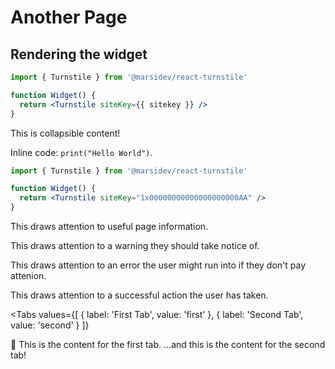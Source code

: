 # Another Page

## Rendering the widget

```jsx
import { Turnstile } from '@marsidev/react-turnstile'

function Widget() {
  return <Turnstile siteKey={{ sitekey }} />
}
```

<Accordion defaultOpen title="Open by default">
  This is collapsible content!
</Accordion>

Inline code: `print("Hello World")`.

```jsx title="Snippets can have titles too"
import { Turnstile } from '@marsidev/react-turnstile'

function Widget() {
  return <Turnstile siteKey="1x00000000000000000000AA" />
}
```

<Info>This draws attention to useful page information.</Info>

<Warning>This draws attention to a warning they should take notice of.</Warning>

<Error>This draws attention to an error the user might run into if they don't pay attenion.</Error>

<Success>This draws attention to a successful action the user has taken.</Success>

<Tweet id="1513662173796605958" />

<Tweet id="1513662173796605958" cards />

<Tweet id="1513662173796605958" conversation />

<Tweet id="1513662173796605958" cards conversation />

<Tabs
  values={[
    { label: 'First Tab', value: 'first' },
    { label: 'Second Tab', value: 'second' }
  ]}
>
  <TabItem value="first">👋 This is the content for the first tab.</TabItem>
  <TabItem value="second">...and this is the content for the second tab!</TabItem>
</Tabs>

